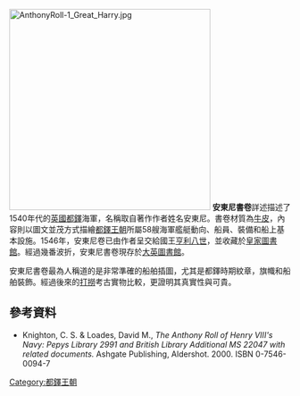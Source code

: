 [[File:AnthonyRoll-1_Great_Harry.jpg|360px]]
'''安東尼書卷'''詳述描述了1540年代的[[英國|英國]][[都鐸|都鐸]]海軍，名稱取自著作作者姓名安東尼。書卷材質為[[牛皮|牛皮]]，內容則以圖文並茂方式描繪[[都鐸王朝|都鐸王朝]]所屬58艘海軍艦艇動向、船員、裝備和船上基本設施。1546年，安東尼卷已由作者呈交給國王[[亨利八世|亨利八世]]，並收藏於[[皇家圖書館|皇家圖書館]]。經過幾番波折，安東尼書卷現存於[[大英圖書館|大英圖書館]]。 

安東尼書卷最為人稱道的是非常準確的船舶插圖，尤其是都鐸時期紋章，旗幟和船舶裝飾。經過後來的[[打撈|打撈]]考古實物比較，更證明其真實性與可貴。
==參考資料==
*Knighton, C. S. & Loades, David M., ''The Anthony Roll of Henry VIII's Navy: Pepys Library 2991 and British Library Additional MS 22047 with related documents.'' Ashgate Publishing, Aldershot. 2000. ISBN 0-7546-0094-7

{{Authority control}}
[[Category:都鐸王朝|Category:都鐸王朝]]